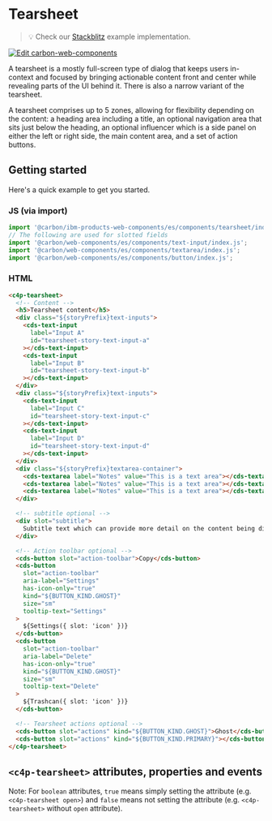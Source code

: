 
<Meta of={TearsheetStories} />

# Tearsheet

> 💡 Check our
> [Stackblitz](https://stackblitz.com/github/carbon-design-system/ibm-products/tree/main/packages/ibm-products-web-components/examples/tearsheet)
> example implementation.

[![Edit carbon-web-components](https://developer.stackblitz.com/img/open_in_stackblitz.svg)](https://stackblitz.com/github/carbon-design-system/ibm-products/tree/main/packages/ibm-products-web-components/examples/tearsheet)

A tearsheet is a mostly full-screen type of dialog that keeps users in-context
and focused by bringing actionable content front and center while revealing
parts of the UI behind it. There is also a narrow variant of the tearsheet.

A tearsheet comprises up to 5 zones, allowing for flexibility depending on the
content: a heading area including a title, an optional navigation area that sits
just below the heading, an optional influencer which is a side panel on either
the left or right side, the main content area, and a set of action buttons.

## Getting started

Here's a quick example to get you started.

### JS (via import)

```javascript
import '@carbon/ibm-products-web-components/es/components/tearsheet/index.js';
// The following are used for slotted fields
import '@carbon/web-components/es/components/text-input/index.js';
import '@carbon/web-components/es/components/textarea/index.js';
import '@carbon/web-components/es/components/button/index.js';
```

### HTML

```html
<c4p-tearsheet>
  <!-- Content -->
  <h5>Tearsheet content</h5>
  <div class="${storyPrefix}text-inputs">
    <cds-text-input
      label="Input A"
      id="tearsheet-story-text-input-a"
    ></cds-text-input>
    <cds-text-input
      label="Input B"
      id="tearsheet-story-text-input-b"
    ></cds-text-input>
  </div>
  <div class="${storyPrefix}text-inputs">
    <cds-text-input
      label="Input C"
      id="tearsheet-story-text-input-c"
    ></cds-text-input>
    <cds-text-input
      label="Input D"
      id="tearsheet-story-text-input-d"
    ></cds-text-input>
  </div>
  <div class="${storyPrefix}textarea-container">
    <cds-textarea label="Notes" value="This is a text area"></cds-textarea>
    <cds-textarea label="Notes" value="This is a text area"></cds-textarea>
    <cds-textarea label="Notes" value="This is a text area"></cds-textarea>
  </div>

  <!-- subtitle optional -->
  <div slot="subtitle">
    Subtitle text which can provide more detail on the content being displayed.
  </div>

  <!-- Action toolbar optional -->
  <cds-button slot="action-toolbar">Copy</cds-button>
  <cds-button
    slot="action-toolbar"
    aria-label="Settings"
    has-icon-only="true"
    kind="${BUTTON_KIND.GHOST}"
    size="sm"
    tooltip-text="Settings"
  >
    ${Settings({ slot: 'icon' })}
  </cds-button>
  <cds-button
    slot="action-toolbar"
    aria-label="Delete"
    has-icon-only="true"
    kind="${BUTTON_KIND.GHOST}"
    size="sm"
    tooltip-text="Delete"
  >
    ${Trashcan({ slot: 'icon' })}
  </cds-button>

  <!-- Tearsheet actions optional -->
  <cds-button slot="actions" kind="${BUTTON_KIND.GHOST}">Ghost</cds-button>
  <cds-button slot="actions" kind="${BUTTON_KIND.PRIMARY}"></cds-button>
</c4p-tearsheet>
```

## `<c4p-tearsheet>` attributes, properties and events

Note: For `boolean` attributes, `true` means simply setting the attribute (e.g.
`<c4p-tearsheet open>`) and `false` means not setting the attribute (e.g.
`<c4p-tearsheet>` without `open` attribute).

<ArgTypes of="c4p-tearsheet" />
